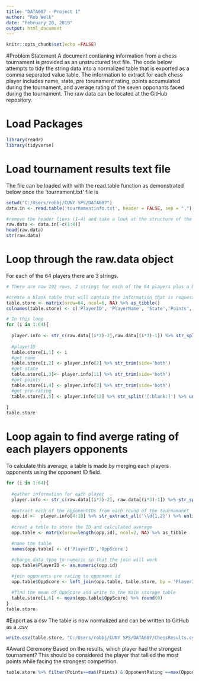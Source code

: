 ```yaml
---
title: "DATA607 - Project 1"
author: "Rob Welk"
date: "February 20, 2019"
output: html_document
---
```


```r
knitr::opts_chunk$set(echo =FALSE)
```

#Problem Statement
A document contianing information from a chess tournament is provided as an unstructured text file. The code below attempts to tidy the string data into a normalized table that is exported as a comma separated value table.  The information to extract for each chess player includes name, state, pre torunament rating, points accumulated during the tournament, and average rating of the seven opponants faced during the tournament. The raw data can be located at the GitHub repository.   

# Load Packages
```r
library(readr)
library(tidyverse)
```

# Load tournament results text file
The file can be loaded with with the read.table function as demonstrated below once the 'tournament.txt' file is  
```r
setwd("C:/Users/robbj/CUNY SPS/DATA607")
data.in <- read.table('tournamentinfo.txt', header = FALSE, sep = ",") %>% unlist() %>% str_remove_all('-')

#remove the header lines (1-4) and take a look at the structure of the object
raw.data <- data.in[-c(1:4)]
head(raw.data)
str(raw.data)
```


# Loop through the raw.data object 
For each of the 64 players there are 3 strings. 
```r
# There are now 192 rows, 2 strings for each of the 64 players plus a blank in between.  

#create a blank table that will contain the information that is requested. 
table.store <- matrix(nrow=64, ncol=6, NA) %>% as_tibble() 
colnames(table.store) <- c('PlayerID', 'PlayerName', 'State','Points', 'PreRating','OpponentRating')

# In this loop 
for (i in 1:64){
  
  player.info <- str_c(raw.data[(i*3)-2],raw.data[(i*3)-1]) %>% str_split('\\|') %>% unlist()
  
  #playerID 
  table.store[i,1] <- i
  #get name
  table.store[i,2] <- player.info[2] %>% str_trim(side='both')
  #get state
  table.store[i,3]<- player.info[11] %>% str_trim(side='both')
  #get points 
  table.store[i,4] <- player.info[3] %>% str_trim(side='both')
  #get pre-rating
  table.store[i,5] <- player.info[12] %>% str_split('[:blank:]') %>% unlist() %>% str_extract_all('\\d{3,4}') %>% unlist() %>% nth(3)
  
}
table.store
```

# Loop again to find averge rating of each players opponents
To calculate this average, a table is made by merging each players opponents using the opponent ID field.  
```r
 
for (i in 1:64){
  
  #gather information for each player
  player.info <- str_c(raw.data[(i*3)-2], raw.data[(i*3)-1]) %>% str_split('\\|') %>% unlist()
  
  #extract each of the opponentIDs from each round of the tournamanet  
  opp.id <-  player.info[4:10] %>% str_extract_all('\\d{1,2}') %>% unlist()
  
  #creat a table to store the ID and calculated average
  opp.table <- matrix(nrow=length(opp.id), ncol=2, NA) %>% as_tibble

  #name the table
  names(opp.table) <- c('PlayerID','OppScore')

  #change data type to numeric so that the join will work
  opp.table$PlayerID <- as.numeric(opp.id)
  
  #join opponents pre rating to opponent id 
  opp.table$OppScore <- left_join(opp.table, table.store, by = 'PlayerID') %>%           select(PreRating) %>% unlist() %>% as.numeric() 

  #find the mean of OppScore and write to the main storage table 
  table.store[i,6] <- mean(opp.table$OppScore) %>% round(0)
}
table.store
```

#Export as a csv
The table is now normalized and can be written to GitHub as a .csv
```r
write.csv(table.store, "C:/Users/robbj/CUNY SPS/DATA607/ChessResults.csv" )
``` 


#Award Ceremony
Based on the results, which player had the strongest tournament?  This should be considered the player that tallied the most points while facing the strongest competition.

```r
table.store %>% filter(Points==max(Points) & OpponentRating ==max(OpponentRating)) 
```

